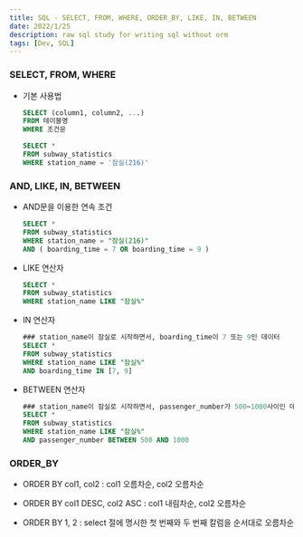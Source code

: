 ```yaml
---
title: SQL - SELECT, FROM, WHERE, ORDER_BY, LIKE, IN, BETWEEN
date: 2022/1/25
description: raw sql study for writing sql without orm
tags: [Dev, SQL]
---
```


### SELECT, FROM, WHERE
- 기본 사용법
    ```sql
    SELECT (column1, column2, ...)
    FROM 테이블명
    WHERE 조건문
    ```
    ```sql
    SELECT *
    FROM subway_statistics
    WHERE station_name = '잠실(216)'
    ```

### AND, LIKE, IN, BETWEEN
- AND문을 이용한 연속 조건
    ```sql
    SELECT *
    FROM subway_statistics
    WHERE station_name = "잠실(216)"
    AND ( boarding_time = 7 OR boarding_time = 9 )
    ```

- LIKE 연산자
    ```sql
    SELECT *
    FROM subway_statistics
    WHERE station_name LIKE "잠실%"
    ```

- IN 연산자
    ```sql
    ### station_name이 잠실로 시작하면서, boarding_time이 7 또는 9인 데이터
    SELECT *
    FROM subway_statistics
    WHERE station_name LIKE "잠실%"
    AND boarding_time IN [7, 9]
    ```

- BETWEEN 연산자
    ```sql
    ### station_name이 잠실로 시작하면서, passenger_number가 500~1000사이인 데이터
    SELECT *
    FROM subway_statistics
    WHERE station_name LIKE "잠실%"
    AND passenger_number BETWEEN 500 AND 1000
    ```

### ORDER_BY
- ORDER BY col1, col2 : col1 오름차순, col2 오름차순

- ORDER BY col1 DESC, col2 ASC : col1 내림차순, col2 오름차순

- ORDER BY 1, 2 : select 절에 명시한 첫 번째와 두 번째 칼럼을 순서대로 오름차순

